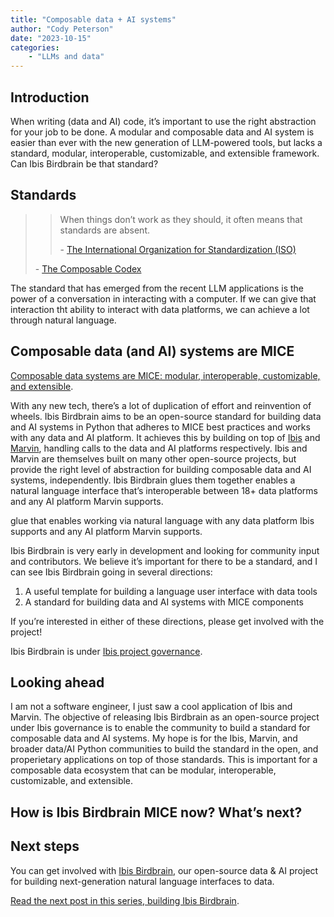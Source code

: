 ```yaml
---
title: "Composable data + AI systems"
author: "Cody Peterson"
date: "2023-10-15"
categories:
    - "LLMs and data"
---
```


## Introduction

When writing (data and AI) code, it's important to use the right abstraction for
your job to be done. A modular and composable data and AI system is easier than
ever with the new generation of LLM-powered tools, but lacks a standard,
modular, interoperable, customizable, and extensible framework. Can Ibis
Birdbrain be that standard? 

## Standards

> > When things don't work as they should, it often means that standards are absent.
> >
> > \- [The International Organization for Standardization (ISO)](https://www.iso.org/standards.html)
> 
> \- [The Composable Codex](https://voltrondata.com/codex/standards-over-silos)

The standard that has emerged from the recent LLM applications is the power of a
conversation in interacting with a computer. If we can give that interaction tht
ability to interact with data platforms, we can achieve a lot through natural
language.

## Composable data (and AI) systems are MICE

[Composable data systems are MICE: modular, interoperable, customizable, and
extensible](https://voltrondata.com/codex/standards-over-silos).

With any new tech, there's a lot of duplication of effort and reinvention of
wheels. Ibis Birdbrain aims to be an open-source standard for building data and
AI systems in Python that adheres to MICE best practices and works with any data
and AI platform. It achieves this by building on top of
[Ibis](https://ibis-project.org/) and
[Marvin](https://www.askmarvin.ai/components/overview/), handling calls to the
data and AI platforms respectively. Ibis and Marvin are themselves built on
many other open-source projects, but provide the right level of abstraction for
building composable data and AI systems, independently. Ibis Birdbrain glues
them together enables a natural language interface that's interoperable between
18+ data platforms and any AI platform Marvin supports.

glue that enables working via natural language with any data platform Ibis
supports and any AI platform Marvin supports.

:::{.callout-important}
Ibis Birdbrain is very early in development and looking for community input and
contributors. We believe it's important for there to be a standard, and I can
see Ibis Birdbrain going in several directions:

1. A useful template for building a language user interface with data tools
2. A standard for building data and AI systems with MICE components

If you're interested in either of these directions, please get involved with the
project! 

Ibis Birdbrain is under [Ibis project
governance](https://github.com/ibis-project/governance/blob/main/governance.md).
:::

## Looking ahead

I am not a software engineer, I just saw a cool application of Ibis and Marvin.
The objective of releasing Ibis Birdbrain as an open-source project under Ibis
governance is to enable the community to build a standard for composable data
and AI systems. My hope is for the Ibis, Marvin, and broader data/AI Python
communities to build the standard in the open, and properietary applications on
top of those standards. This is important for a composable data ecosystem that
can be modular, interoperable, customizable, and extensible.

## How is Ibis Birdbrain MICE now? What's next?

## Next steps

You can get involved with [Ibis
Birdbrain](https://github.com/ibis-project/ibis-birdbrain), our open-source data
& AI project for building next-generation natural language interfaces to data.

[Read the next post in this series, building Ibis Birdbrain](../llms-and-data-pt4).
